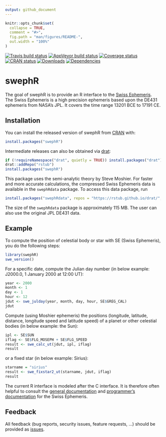 ```yaml
---
output: github_document
---
```


<!-- README.md is generated from README.Rmd. Please edit that file -->

```r
knitr::opts_chunk$set(
  collapse = TRUE,
  comment = "#>",
  fig.path = "man/figures/README-",
  out.width = "100%"
)
```

[![Travis build status](https://travis-ci.org/rstub/swephR.svg?branch=master)](https://travis-ci.org/rstub/swephR)
[![AppVeyor build status](https://ci.appveyor.com/api/projects/status/github/rstub/swephR?branch=master&svg=true)](https://ci.appveyor.com/project/rstub/swephR)
[![Coverage status](https://codecov.io/gh/rstub/swephR/branch/master/graph/badge.svg)](https://codecov.io/github/rstub/swephR?branch=master)
[![CRAN status](https://www.r-pkg.org/badges/version/swephR)](https://cran.r-project.org/package=swephR)
[![Downloads](https://cranlogs.r-pkg.org/badges/swephR?color=brightgreen)](https://www.r-pkg.org/pkg/swephR)
[![Dependencies](https://tinyverse.netlify.com/badge/swephR)](https://cran.r-project.org/package=swephR)

# swephR

The goal of swephR is to provide an R interface to the [Swiss
Ephemeris](https://www.astro.com/swisseph/). The Swiss Ephemeris is a
high precision ephemeris based upon the DE431 ephemeris from NASA's
JPL. It covers the time range 13201 BCE to 17191 CE.


## Installation

You can install the released version of swephR from [CRAN](https://CRAN.R-project.org) with:

``` r
install.packages("swephR")
```

Intermediate releases can also be obtained via [drat](https://cran.r-project.org/package=drat):

``` r
if (!requireNamespace("drat", quietly = TRUE)) install.packages("drat")
drat::addRepo("rstub")
install.packages("swephR")
```

This package uses the semi-analytic theory by Steve Moshier.  For
faster and more accurate calculations, the compressed Swiss Ephemeris
data is available in the `swephRdata` package. To access this data
package, run

``` r
install.packages("swephRdata", repos = "https://rstub.github.io/drat/", type = "source")
```

The size of the `swephRdata` package is approximately 115 MB. The user
can also use the original JPL DE431 data.

## Example

To compute the position of celestial body or star with SE (Swiss
Ephemeris), you do the following steps:

```r
library(swephR)
swe_version()
```

For a specific date, compute the Julian day number (in below example:
J2000.0, 1 January 2000 at 12:00 UT):

```r
year <- 2000
month <- 1
day <- 1
hour <- 12
jdut <- swe_julday(year, month, day, hour, SE$GREG_CAL)
jdut
```

Compute (using Moshier ephemeris) the positions (longitude, latitude,
distance, longitude speed and latitude speed) of a planet or other
celestial bodies (in below example: the Sun):

```r
ipl <- SE$SUN
iflag <- SE$FLG_MOSEPH + SE$FLG_SPEED
result <- swe_calc_ut(jdut, ipl, iflag)
result
```
or a fixed star (in below example: Sirius):

```r
starname = "sirius"
result <- swe_fixstar2_ut(starname, jdut, iflag)
result
```

The current R interface is modeled after the C interface. It is
therefore often helpful to consult the [general
documentation](https://www.astro.com/swisseph/swisseph.htm) and
[programmer's
documentation](https://www.astro.com/swisseph/swephprg.htm) for the
Swiss Ephemeris.

## Feedback

All feedback (bug reports, security issues, feature requests, ...) should be provided as
[issues](https://github.com/rstub/swephR/issues).
